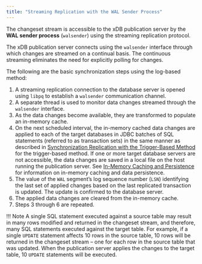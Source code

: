 ```yaml
---
title: "Streaming Replication with the WAL Sender Process"
---
```


<div id="streaming_replication_wal_sender" class="registered_link"></div>

The changeset stream is accessible to the xDB publication server by the **WAL sender process** (`walsender`) using the streaming replication protocol.

The xDB publication server connects using the `walsender` interface through which changes are streamed on a continual basis. The continuous streaming eliminates the need for explicitly polling for changes.

The following are the basic synchronization steps using the log-based method:

1.  A streaming replication connection to the database server is opened using `libpq` to establish a `walsender` communication channel.
2.  A separate thread is used to monitor data changes streamed through the `walsender` interface.
3.  As the data changes become available, they are transformed to populate an in-memory cache.
4.  On the next scheduled interval, the in-memory cached data changes are applied to each of the target databases in JDBC batches of SQL statements (referred to as transaction sets) in the same manner as described in [Synchronization Replication with the Trigger-Based Method](../09_sync_replication_trigger_based/#sync_replication_trigger_based) for the trigger-based method. If one or more target database servers are not accessible, the data changes are saved in a local file on the host running the publication server. See [In-Memory Caching and Persistence](05_inmemory_caching/#inmemory_caching) for information on in-memory caching and data persistence.
5.  The value of the `WAL` segment’s log sequence number (`LSN`) identifying the last set of applied changes based on the last replicated transaction is updated. The update is confirmed to the database server.
6.  The applied data changes are cleared from the in-memory cache.
7.  Steps 3 through 6 are repeated.

!!! Note
    A single SQL statement executed against a source table may result in many rows modified and returned in the changeset stream, and therefore, many SQL statements executed against the target table. For example, if a single `UPDATE` statement affects 10 rows in the source table, 10 rows will be returned in the changeset stream – one for each row in the source table that was updated. When the publication server applies the changes to the target table, 10 `UPDATE` statements will be executed.
